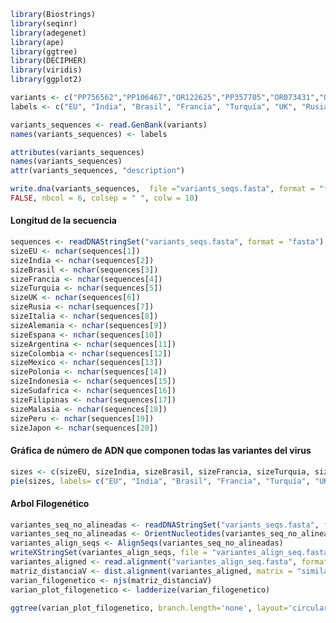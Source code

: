 
```r
library(Biostrings)
library(seqinr)
library(adegenet)
library(ape)
library(ggtree)
library(DECIPHER)
library(viridis)
library(ggplot2)

variants <- c("PP756562","PP106467","OR122625","PP357705","OR073431","OZ025408","PP754143","OR772942","PP747676","OR242187","OQ676999","OP303172","PP107860","OU327282","MZ570430","OR775659","OL629473","ON651682","PP498857","BS010624")
labels <- c("EU", "India", "Brasil", "Francia", "Turquía", "UK", "Rusia", "Italia", "Alemania", "España", "Argentina","Colombia","México","Polonia","Indonesia","Sudáfrica","Filipinas","Malasia","Perú","Japón")

variants_sequences <- read.GenBank(variants)
names(variants_sequences) <- labels

attributes(variants_sequences)
names(variants_sequences)
attr(variants_sequences, "description")

write.dna(variants_sequences,  file ="variants_seqs.fasta", format = "fasta", append =
FALSE, nbcol = 6, colsep = " ", colw = 10)
```

#### Longitud de la secuencia
```r
sequences <- readDNAStringSet("variants_seqs.fasta", format = "fasta")
sizeEU <- nchar(sequences[1])
sizeIndia <- nchar(sequences[2])
sizeBrasil <- nchar(sequences[3])
sizeFrancia <- nchar(sequences[4])
sizeTurquia <- nchar(sequences[5])
sizeUK <- nchar(sequences[6])
sizeRusia <- nchar(sequences[7])
sizeItalia <- nchar(sequences[8])
sizeAlemania <- nchar(sequences[9])
sizeEspana <- nchar(sequences[10])
sizeArgentina <- nchar(sequences[11])
sizeColombia <- nchar(sequences[12])
sizeMexico <- nchar(sequences[13])
sizePolonia <- nchar(sequences[14])
sizeIndonesia <- nchar(sequences[15])
sizeSudafrica <- nchar(sequences[16])
sizeFilipinas <- nchar(sequences[17])
sizeMalasia <- nchar(sequences[18])
sizePeru <- nchar(sequences[19])
sizeJapon <- nchar(sequences[20])
```

#### Gráfica de número de ADN que componen todas las variantes del virus
```r
sizes <- c(sizeEU, sizeIndia, sizeBrasil, sizeFrancia, sizeTurquia, sizeUK, sizeRusia, sizeItalia, sizeAlemania, sizeEspana, sizeArgentina, sizeColombia, sizeMexico, sizePolonia, sizeIndonesia, sizeSudafrica, sizeFilipinas, sizeMalasia, sizePeru, sizeJapon)
pie(sizes, labels= c("EU", "India", "Brasil", "Francia", "Turquía", "UK", "Rusia", "Italia", "Alemania", "España", "Argentina","Colombia","México","Polonia","Indonesia","Sudáfrica","Filipinas","Malasia","Perú","Japón"), main="Número de ADN que componen las variantes del virus", col=viridis(20))
```

#### Arbol Filogenético
```r
variantes_seq_no_alineadas <- readDNAStringSet("variants_seqs.fasta", format = "fasta")
variantes_seq_no_alineadas <- OrientNucleotides(variantes_seq_no_alineadas)
variantes_align_seqs <- AlignSeqs(variantes_seq_no_alineadas)
writeXStringSet(variantes_align_seqs, file = "variantes_align_seq.fasta")
variantes_aligned <- read.alignment("variantes_align_seq.fasta", format = "fasta")
matriz_distanciaV <- dist.alignment(variantes_aligned, matrix = "similarity")
varian_filogenetico <- njs(matriz_distanciaV)
varian_plot_filogenetico <- ladderize(varian_filogenetico)
```

```r
ggtree(varian_plot_filogenetico, branch.length='none', layout='circular') + geom_tiplab(text=element_text(size=3))
```